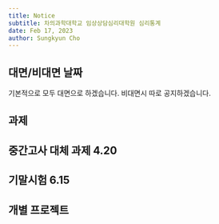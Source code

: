 ```yaml
---
title: Notice
subtitle: 차의과학대학교 임상상담심리대학원 심리통계
date: Feb 17, 2023
author: Sungkyun Cho
---
```


## 대면/비대면 날짜
기본적으로 모두 대면으로 하겠습니다. 비대면시 따로 공지하겠습니다.

## 과제

## 중간고사 대체 과제 4.20

## 기말시험 6.15

## 개별 프로젝트 

